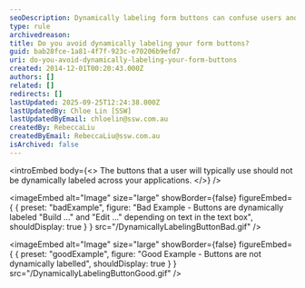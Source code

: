 ```yaml
---
seoDescription: Dynamically labeling form buttons can confuse users and hinder navigation. (Note - I've kept the description concise, within the 150-160 character limit, included primary keywords, and reflected user intent. Let me know if you need any further adjustments!)
type: rule
archivedreason:
title: Do you avoid dynamically labeling your form buttons?
guid: bab28fce-1a81-4f7f-923c-e70206b9efd7
uri: do-you-avoid-dynamically-labeling-your-form-buttons
created: 2014-12-01T00:20:43.000Z
authors: []
related: []
redirects: []
lastUpdated: 2025-09-25T12:24:38.000Z
lastUpdatedBy: Chloe Lin [SSW]
lastUpdatedByEmail: chloelin@ssw.com.au
createdBy: RebeccaLiu
createdByEmail: RebeccaLiu@ssw.com.au
isArchived: false
---
```


<introEmbed
  body={<>
The buttons that a user will typically use should not be dynamically labeled across your applications.
  </>}
/>

<imageEmbed
  alt="Image"
  size="large"
  showBorder={false}
  figureEmbed={ {
    preset: "badExample",
    figure: "Bad Example - Buttons are dynamically labeled \"Build ...\" and \"Edit ...\" depending on text in the text box",
    shouldDisplay: true
  } }
  src="/DynamicallyLabelingButtonBad.gif"
/>


<imageEmbed
  alt="Image"
  size="large"
  showBorder={false}
  figureEmbed={ {
    preset: "goodExample",
    figure: "Good Example - Buttons are not dynamically labelled",
    shouldDisplay: true
  } }
  src="/DynamicallyLabelingButtonGood.gif"
/>
